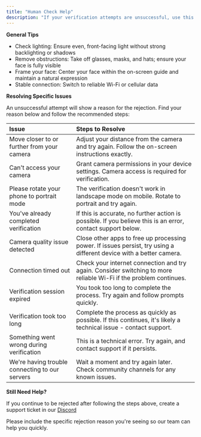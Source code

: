 ```yaml
---
title: "Human Check Help"
description: "If your verification attempts are unsuccessful, use this page to troubleshoot and increase your chances of success."
---
```


**General Tips**

- Check lighting: Ensure even, front-facing light without strong backlighting or shadows
- Remove obstructions: Take off glasses, masks, and hats; ensure your face is fully visible
- Frame your face: Center your face within the on-screen guide and maintain a natural expression
- Stable connection: Switch to reliable Wi-Fi or cellular data

**Resolving Specific Issues**

An unsuccessful attempt will show a reason for the rejection. Find your reason below and follow the recommended steps:

| **Issue**                                      | **Steps to Resolve**                                                                                                |
| :--------------------------------------------- | :------------------------------------------------------------------------------------------------------------------ |
| Move closer to or further from your camera     | Adjust your distance from the camera and try again. Follow the on-screen instructions exactly.                      |
| Can't access your camera                       | Grant camera permissions in your device settings. Camera access is required for verification.                       |
| Please rotate your phone to portrait mode      | The verification doesn't work in landscape mode on mobile. Rotate to portrait and try again.                        |
| You've already completed verification          | If this is accurate, no further action is possible. If you believe this is an error, contact support below.         |
| Camera quality issue detected                  | Close other apps to free up processing power. If issues persist, try using a different device with a better camera. |
| Connection timed out                           | Check your internet connection and try again. Consider switching to more reliable Wi-Fi if the problem continues.   |
| Verification session expired                   | You took too long to complete the process. Try again and follow prompts quickly.                                    |
| Verification took too long                     | Complete the process as quickly as possible. If this continues, it's likely a technical issue - contact support.    |
| Something went wrong during verification       | This is a technical error. Try again, and contact support if it persists.                                           |
| We're having trouble connecting to our servers | Wait a moment and try again later. Check community channels for any known issues.                                   |

**Still Need Help?**

If you continue to be rejected after following the steps above, create a support ticket in our [Discord](https://discord.gg/2gdZvwF5gn)

Please include the specific rejection reason you're seeing so our team can help you quickly.